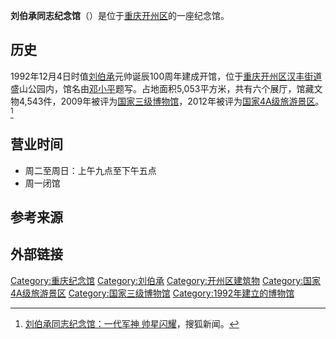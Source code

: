 '''刘伯承同志纪念馆'''（{{lang-en|Liu Bocheng Memorial}}）是位于[[重庆|重庆]][[开州区|开州区]]的一座纪念馆。

==历史==
1992年12月4日时值[[刘伯承|刘伯承]]元帅诞辰100周年建成开馆，位于[[重庆|重庆]][[开州区|开州区]][[汉丰街道|汉丰街道]]盛山公园内，馆名由[[邓小平|邓小平]]题写。占地面积5,053平方米，共有六个展厅，馆藏文物4,543件，2009年被评为[[国家三级博物馆|国家三级博物馆]]，2012年被评为[[国家4A级旅游景区|国家4A级旅游景区]]。<ref>[https://m.thepaper.cn/baijiahao_4878705 刘伯承同志纪念馆：一代军神 帅星闪耀]，搜狐新闻。</ref>

==营业时间==
*周二至周日：上午九点至下午五点
*周一闭馆

==参考来源==
{{reflist}}

==外部链接==
{{Official website|www.kzlbc.cn/}}

{{重庆市全国爱国主义教育示范基地}}
[[Category:重庆纪念馆|Category:重庆纪念馆]]
[[Category:刘伯承|Category:刘伯承]]
[[Category:开州区建筑物|Category:开州区建筑物]]
[[Category:国家4A级旅游景区|Category:国家4A级旅游景区]]
[[Category:国家三级博物馆|Category:国家三级博物馆]]
[[Category:1992年建立的博物馆|Category:1992年建立的博物馆]]